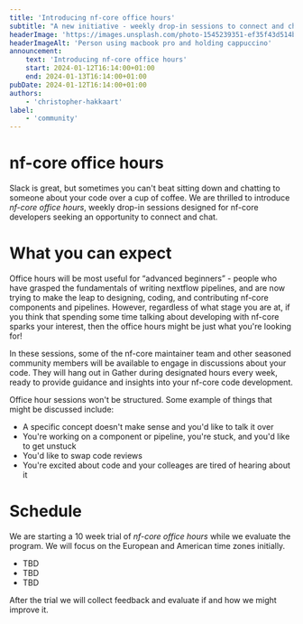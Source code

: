 ```yaml
---
title: 'Introducing nf-core office hours'
subtitle: "A new initiative - weekly drop-in sessions to connect and chat."
headerImage: 'https://images.unsplash.com/photo-1545239351-ef35f43d514b'
headerImageAlt: 'Person using macbook pro and holding cappuccino'
announcement:
    text: 'Introducing nf-core office hours'
    start: 2024-01-12T16:14:00+01:00
    end: 2024-01-13T16:14:00+01:00
pubDate: 2024-01-12T16:14:00+01:00
authors:
    - 'christopher-hakkaart'
label:
    - 'community'
---
```


# nf-core office hours

Slack is great, but sometimes you can't beat sitting down and chatting to someone about your code over a cup of coffee.
We are thrilled to introduce _nf-core office hours_, weekly drop-in sessions designed for nf-core developers seeking an opportunity to connect and chat.

# What you can expect

Office hours will be most useful for “advanced beginners” - people who have grasped the fundamentals of writing nextflow pipelines, and are now trying to make the leap to designing, coding, and contributing nf-core components and pipelines.
However, regardless of what stage you are at, if you think that spending some time talking about developing with nf-core sparks your interest, then the office hours might be just what you're looking for!

In these sessions, some of the nf-core maintainer team and other seasoned community members will be available to engage in discussions about your code.
They will hang out in Gather during designated hours every week, ready to provide guidance and insights into your nf-core code development.

Office hour sessions won't be structured.
Some example of things that might be discussed include:

-   A specific concept doesn't make sense and you'd like to talk it over
-   You're working on a component or pipeline, you're stuck, and you'd like to get unstuck
-   You'd like to swap code reviews
-   You're excited about code and your colleages are tired of hearing about it

# Schedule

We are starting a 10 week trial of _nf-core office hours_ while we evaluate the program.
We will focus on the European and American time zones initially.

-   TBD
-   TBD
-   TBD

After the trial we will collect feedback and evaluate if and how we might improve it.
